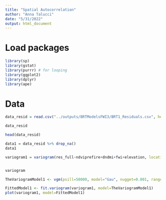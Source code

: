 ```yaml
---
title: "Spatial Autocorrelation"
author: "Anna Talucci"
date: "5/31/2022"
output: html_document
---
```




# Load packages
```r
library(sp)
library(gstat)
library(purrr) # for looping
library(ggplot2)
library(dplyr) 
library(ape)
```

# Data


```r
data_resid = read.csv("../outputs/BRTModelsFWI3/BRT1_Residuals.csv", header=TRUE, sep = ",", strip.white = TRUE)
```

```r
data_resid
```

```r
head(data_resid)
```

```r
data1 = data_resid %>% drop_na()
data1
```


```r
variogram1 = variogram(res_full~ndviprefire+dndmi+fwi+elevation, locations = ~LON+LAT, data = data_resid)


variogram
```


```r
TheVariogramModel1 <- vgm(psill=50000, model="Gau", nugget=0.001, range=2000)
```


```r

FittedModel1 <- fit.variogram(variogram1, model=TheVariogramModel1)    
plot(variogram1, model=FittedModel1)
```




